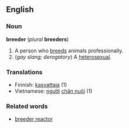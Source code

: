 ==English==
===Noun===
'''breeder''' (''plural'' '''breeders''')

#A person who [[breed]]s animals professionally.
#(''gay slang; derogatory'') A [[heterosexual]].

===Translations===
*Finnish: [[kasvattaja]] (1)
*Vietnamese: [[người]] [[chăn nuôi]] (1)

===Related words===
*[[breeder reactor]]